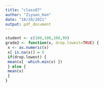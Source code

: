 ```yaml
---
title: "class07"
author: "Ziyuan_Han"
date: "10/20/2021"
output: pdf_document
---
```


```r
student <- c(100,100,100,90)
grade2 <- function(x, drop.lowest=TRUE) {
 x <- as.numeric(x)
 x[ is.na(x)] = 0
 if(drop.lowest) {
 mean(x[ -which.min(x) ])
 } else {
 mean(x)
 }
}
```

